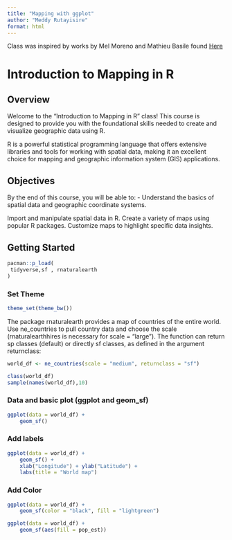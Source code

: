```yaml
---
title: "Mapping with ggplot"
author: "Meddy Rutayisire"
format: html
---
```


Class was inspired by works by Mel Moreno and Mathieu Basile found [Here](https://r-spatial.org/r/2018/10/25/ggplot2-sf.html)

# Introduction to Mapping in R

## Overview

Welcome to the "Introduction to Mapping in R" class! This course is designed to provide you with the foundational skills needed to create and visualize geographic data using R.

R is a powerful statistical programming language that offers extensive libraries and tools for working with spatial data, making it an excellent choice for mapping and geographic information system (GIS) applications.

## Objectives

By the end of this course, you will be able to: - Understand the basics of spatial data and geographic coordinate systems.

Import and manipulate spatial data in R. Create a variety of maps using popular R packages. Customize maps to highlight specific data insights.

## Getting Started

```r
pacman::p_load(
 tidyverse,sf , rnaturalearth
)
```

### Set Theme

```r
theme_set(theme_bw())
```

The package rnaturalearth provides a map of countries of the entire world. Use ne_countries to pull country data and choose the scale (rnaturalearthhires is necessary for scale = "large"). The function can return sp classes (default) or directly sf classes, as defined in the argument returnclass:

```r
world_df <- ne_countries(scale = "medium", returnclass = "sf")

class(world_df)
sample(names(world_df),10)
```

### Data and basic plot (ggplot and geom_sf)

```r
ggplot(data = world_df) +
    geom_sf()
```

### Add labels

```r
ggplot(data = world_df) +
    geom_sf() +
    xlab("Longitude") + ylab("Latitude") +
    labs(title = "World map")
```

### Add Color

```r
ggplot(data = world_df) + 
    geom_sf(color = "black", fill = "lightgreen")
```

```r
ggplot(data = world_df) +
    geom_sf(aes(fill = pop_est))
```


